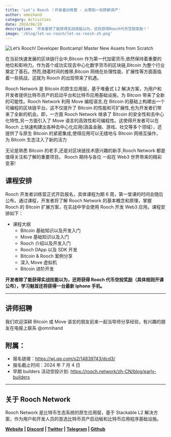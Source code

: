 ```yaml
---
title: 'Let‘s Rooch ！开发者训练营 - 从零到一玩转新资产'
author: omnihand
category: Activities
date: 2024/06/20
description: '开发者除了能获得实战技能以为，还将获得Rooch代币空投奖励！'
image: '/blog/let-us-rooch/let-us-rooch-zh.png'
---
```



<PostHeader />

![](/blog/let-us-rooch/let-us-rooch-en.png 'Let’s Rooch! Developer Bootcamp! Master New Assets from Scratch')

在当前快速发展的区块链行业中,Bitcoin 作为第一代加密货币,依然保持着重要的地位和影响力。作为首个成功实现去中心化数字货币的区块链,Bitcoin 为整个行业奠定了基石。然而,随着时间的推移,Bitcoin 网络在处理性能、扩展性等方面面临着一些挑战，这就为 Rooch 的出现带来了机遇。

Rooch Network 是 Bitcoin 的原生应用层，基于堆叠式 L2 解决方案，为用户和开发者提供比特币资产的启动平台和比特币应用基础设施，为 Bitcoin 带来了全新的可能性。Rooch Network 利用 Move 编程语言,在 Bitcoin 的基础上构建出一个可编程的区块链平台。这不仅提升了 Bitcoin 的性能和可扩展性,也为开发者们带来了全新的机会。即，一方面 Rooch Network 继承了 Bitcoin 的安全性和去中心化特性,另一方面引入了 Move 语言的高效性和可编程性。这使得开发者可以在 Rooch 上快速构建出各种去中心化应用(涵盖金融、游戏、社交等多个领域），还提供了与原生 Bitcoin 的紧密集成,使得应用可以无缝地与 Bitcoin 网络互操作， 为 Bitcoin 生态注入了新的活力

无论是熟悉 Bitcoin 的老手,还是对区块链技术感兴趣的新手,Rooch Network 都是值得关注和了解的重要项目。 Rooch 期待与各位 一起在 Web3 世界带来的精彩变革!

## 课程安排

Rooch 开发者训练营正式开启报名，具体课程为期 6 周，第一堂课的时间会随后公布。通过课程，开发者将了解 Rooch Network 的基本概念和原理，掌握 Rooch 的 Bitcoin 扩展方案，在实战中学会使用 Rooch 开发 Web3 应用。课程安排如下：

- 课程大纲
  - Bitcoin 基础知识以及开发入门
  - Move 基础知识以及入门
  - Rooch 介绍以及开发入门
  - Rooch DApp 以及 SDK 开发
  - Bitcoin & Rooch 案例分享
  - 深入 Move 虚拟机
  - Bitcoin 进阶开发

**开发者除了能获得实战技能以为，还将获得 Rooch 代币空投奖励（具体规则开课公布），学习魁首还将获得一台最新 Iphone 手机。**

---

## 讲师招聘

我们欢迎深耕 Bitcoin 或 Move 语言的朋友前来一起当导师分享经验，有兴趣的朋友在电报上联系 @omnihand

## **附属：**

- 报名链接：https://wj.qq.com/s2/14839743/dcd3/
- 报名截止时间：2024 年 7 月 4 日
- 早期 builders 活动空投计划: https://rooch.network/zh-CN/blog/early-builders

---

## **关于 Rooch Network**

Rooch Network 是比特币生态系统的原生应用层，基于 Stackable L2 解决方案，作为用户和开发人员的首选比特币资产启动板和比特币应用程序基础设施。

**[Website](https://rooch.network/) | [Discord](https://discord.com/invite/rooch) | [Twitter](https://x.com/RoochNetwork) | [Telegram](https://t.me/roochnetwork) | [Github](https://github.com/rooch-network/)**
